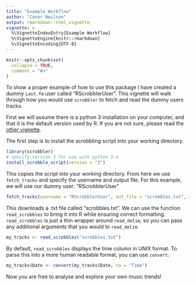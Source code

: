 ```yaml
---
title: "Example Workflow"
author: "Conor Neilson"
output: rmarkdown::html_vignette
vignette: >
  %\VignetteIndexEntry{Example Workflow}
  %\VignetteEngine{knitr::rmarkdown}
  %\VignetteEncoding{UTF-8}
---
```


```r
knitr::opts_chunk$set(
  collapse = TRUE,
  comment = "#>"
)
```

To show a proper example of how to use this package I have created a dummy `Last.fm` user called "RScrobblerUser". This vignette will walk through how you would use `scrobbler` to fetch and read the dummy users tracks. 

First we will assume there is a python 3 installation on your computer, and that it is the default version used by R. If you are not sure, please read the [other vignette](changing-your-python-version.html).

The first step is to install the scrobbling script into your working directory.

```r
library(scrobbler)
# specify version 3 for use with python 3.x
install_scrobble_script(version = "3")
```

This copies the script into your working directory. From here we use `fetch_tracks` and specify the username and output file. For this example, we will use our dummy user: "RScrobblerUser"

```r
fetch_tracks(username = "RScrobblerUser", out_file = "scrobbles.txt", start_page = "1")
```

This downloads a .txt file called "scrobbles.txt". We can use the function `read_scrobbles` to bring it into R while ensuring correct formatting. `read_scrobbles` is just a thin wrapper around `read_delim`, so you can pass any additional arguments that you would to `read_delim`. 

```r
my_tracks <- read_scrobbles("scrobbles.txt")
```

By default, `read_scrobbles` displays the time column in UNIX format. To parse this into a more human readable format, you can use `convert`.

```r
my_tracks$Date <- convert(my_tracks$Date, to = "Time")
```

Now you are free to analyse and explore your own music trends!
